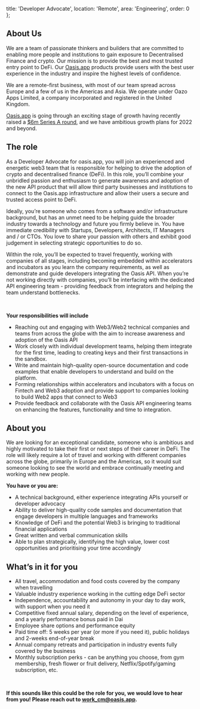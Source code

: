   title: 'Developer Advocate',
  location: 'Remote',
  area: 'Engineering',
  order: 0
};

## About Us
We are a team of passionate thinkers and builders that are committed to enabling more people and institutions to gain exposure to Decentralised Finance and crypto. Our mission is to provide the best and most trusted entry point to DeFi. Our [Oasis.app](https://oasis.app/) products provide users with the best user experience in the industry and inspire the highest levels of confidence.

We are a remote-first business, with most of our team spread across Europe and a few of us in the Americas and Asia. We operate under Oazo Apps Limited, a company incorporated and registered in the United Kingdom.

[Oasis.app](https://oasis.app/) is going through an exciting stage of growth having recently raised a [$6m Series A round](https://cointelegraph.com/press-releases/defi-platform-oasisapp-raises-6m-in-series-a-round-led-by-libertus), and we have ambitious growth plans for 2022 and beyond.

## The role
As a Developer Advocate for oasis.app, you will join an experienced and energetic web3  team that is responsible for helping to drive the adoption of crypto and decentralised finance (DeFi). In this role, you’ll combine your unbridled passion and enthusiasm to generate awareness and adoption of the new API product that will allow third party businesses and institutions to connect to the Oasis.app infrastructure and allow their users a secure and trusted access point to DeFi. 

Ideally, you’re someone who comes from a software and/or infrastructure background, but has an unmet need to be helping guide the broader industry towards a technology and future you firmly believe in. You have immediate credibility with Startups, Developers, Architects, IT Managers and / or CTOs. You love to share your passion with others and exhibit good judgement in selecting strategic opportunities to do so.

Within the role, you’ll be expected to travel frequently, working with companies of all stages, including becoming embedded within accelerators and incubators as you learn the company requirements, as well as demonstrate and guide developers integrating the Oasis API. When you’re not working directly with companies, you’ll be interfacing with the dedicated API engineering team - providing feedback from integrators and helping the team understand bottlenecks.

<br/>

**Your responsibilities will include**
- Reaching out and engaging with Web3/Web2 technical companies and teams from across the globe with the aim to increase awareness and adoption of the Oasis API
- Work closely with individual development teams, helping them integrate for the first time, leading to creating keys and their first transactions in the sandbox.
- Write and maintain high-quality open-source documentation and code examples that enable developers to understand and build on the platform.
- Forming relationships within accelerators and incubators with a focus on Fintech and Web3 adoption and provide support to companies looking to build Web2 apps that connect to Web3
- Provide feedback and collaborate with the Oasis API engineering teams on enhancing the features, functionality and time to integration.

## About you

We are looking for an exceptional candidate, someone who is ambitious and highly motivated to take their first or next steps of their career in DeFi. The role will likely require a lot of travel and working with different companies across the globe, primarily in Europe and the Americas, so it would suit someone looking to see the world and embrace continually meeting and working with new people.

**You have or you are:**
- A technical background, either experience integrating APIs yourself or developer advocacy
- Ability to deliver high-quality code samples and documentation that engage developers in multiple languages and frameworks
- Knowledge of DeFi and the potential Web3 is bringing to traditional financial applications
- Great written and verbal communication skills
- Able to plan strategically, identifying the high value, lower cost opportunities and prioritising your time accordingly


## What’s in it for you
- All travel, accommodation and food costs covered by the company when travelling
- Valuable industry experience working in the cutting edge DeFi sector 
- Independence, accountability and autonomy in your day to day work, with support when you need it
- Competitive fixed annual salary, depending on the level of experience, and a yearly performance bonus paid in Dai
- Employee share options and performance equity
- Paid time off: 5 weeks per year (or more if you need it), public holidays and 2-weeks end-of-year break
- Annual company retreats and participation in industry events fully covered by the business
- Monthly subscription perks - can be anything you choose, from gym membership, fresh flower or fruit delivery, Netflix/Spotify/gaming subscription, etc.

<br/>

**If this sounds like this could be the role for you, we would love to hear from you! Please reach out to [work_cm@oasis.app](mailto:work@oasis.app).**
